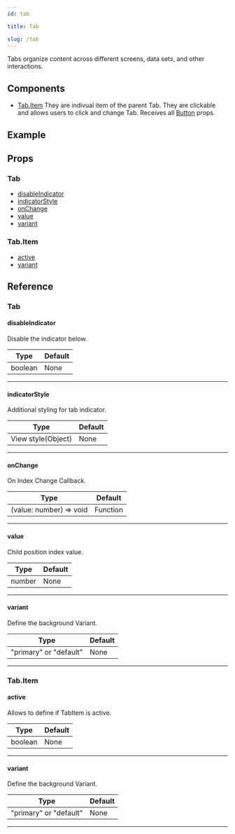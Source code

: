 ```yaml
---
id: tab

title: Tab

slug: /tab
---
```






Tabs organize content across different screens, data sets, and other interactions.

## Components

- [Tab.Item](#tabitem)
  They are indivual item of the parent Tab.
  They are clickable and allows users to click and change Tab.
  Receives all [Button](https://reactnativeelements.com/docs/button#props) props.

## Example

<Usage />

## Props

### Tab

- [disableIndicator](#disableindicator)
- [indicatorStyle](#indicatorstyle)
- [onChange](#onchange)
- [value](#value)
- [variant](#variant)

### Tab.Item

- [active](#active)
- [variant](#variant)

## Reference

### Tab

#### disableIndicator

Disable the indicator below.

| Type    | Default |
| ------- | ------- |
| boolean | None    |

---

#### indicatorStyle

Additional styling for tab indicator.

| Type               | Default |
| ------------------ | ------- |
| View style(Object) | None    |

---

#### onChange

On Index Change Callback.

| Type                    | Default  |
| ----------------------- | -------- |
| (value: number) => void | Function |

---

#### value

Child position index value.

| Type   | Default |
| ------ | ------- |
| number | None    |

---

#### variant

Define the background Variant.

| Type                   | Default |
| ---------------------- | ------- |
| "primary" or "default" | None    |

---

### Tab.Item

#### active

Allows to define if TabItem is active.

| Type    | Default |
| ------- | ------- |
| boolean | None    |

---

#### variant

Define the background Variant.

| Type                   | Default |
| ---------------------- | ------- |
| "primary" or "default" | None    |

---
